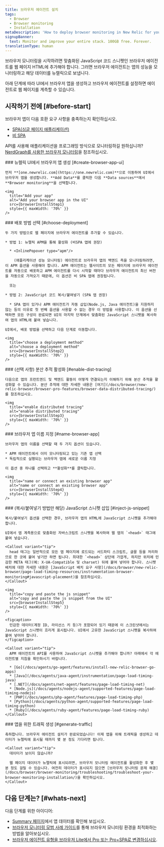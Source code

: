 ```yaml
---
title: 브라우저 에이전트 설치
tags:
  - Browser
  - Browser monitoring
  - Installation
metaDescription: 'How to deploy browser monitoring in New Relic for your apps, including UI, copy/paste, and API options.'
signupBanner:
  text: Monitor and improve your entire stack. 100GB free. Forever.
translationType: human
---
```







브라우저 모니터링을 시작하려면 맞춤화된 JavaScript 코드 스니펫인 브라우저 에이전트를 웹 페이지 HTML에 추가해야 합니다. 그러면 브라우저 에이전트는 앱의 성능을 모니터링하고 해당 데이터를 뉴렐릭으로 보냅니다.

아래 단계에 따라 UI에서 브라우저 앱을 생성하고 브라우저 에이전트를 설정하면 에이전트로 웹 페이지를 계측할 수 있습니다.

## 시작하기 전에 [#before-start]

브라우저 앱이 다음 호환 요구 사항을 충족하는지 확인하십시오.

* [SPA(싱글 페이지 애플리케이션)](/docs/browser/single-page-app-monitoring/get-started/spa-compatibility-requirements/)
* [비 SPA](/docs/browser/new-relic-browser/getting-started/compatibility-requirements-browser-monitoring/)

API를 사용해 애플리케이션을 프로그래밍 방식으로 모니터링하길 원하십니까? [NerdGraph를 사용한 브라우저 모니터링](/docs/apis/nerdgraph/examples/browser-monitoring-config-nerdgraph)을 참조하십시오.

<Steps>
  <Step>
    ### 뉴렐릭 UI에서 브라우저 앱 생성 [#create-browser-app-ui]

    먼저 **[one.newrelic.com](https://one.newrelic.com)**으로 이동하여 UI에서 브라우저 앱을 생성합니다. **Add Data**를 클릭한 다음 **Data sources**에서 **Browser monitoring**을 선택합니다.

    <img
      title="Add your app"
      alt="Add your browser app in the UI"
      src={browserInstallStep1}
      style={{ maxWidth: '70%' }}
    />
  </Step>

  <Step>
    ### 배포 방법 선택 [#choose-deployment]

    두 가지 방법으로 웹 페이지에 브라우저 에이전트를 추가할 수 있습니다.

    * 방법 1: 뉴렐릭 APM을 통해 활성화 (비SPA 앱에 권장)

      * <InlinePopover type="apm"/>

        (애플리케이션 성능 모니터링) 에이전트로 브라우저 앱의 백엔드 측을 모니터링하려면, 이 APM 옵션을 사용해야 합니다. APM 에이전트는 웹사이트의 모든 페이지에 브라우저 에이전트를 자동으로 배포하고 APM 에이전트를 다시 시작할 때마다 브라우저 에이전트의 최신 버전을 자동으로 가져오기 때문에, 이 옵션은 비 SPA 앱에 권장됩니다.

      또는

    * 방법 2: JavaScript 코드 복사/붙여넣기 (SPA 앱 권장)

      * SPA 앱이 있거나 APM 에이전트가 자동 삽입(Node.js, Java 에이전트)을 지원하지 않는 등의 이유로 첫 번째 옵션을 사용할 수 없는 경우 이 방법을 사용합니다. 이 옵션을 선택하면 모든 구성이 완료되면 UI의 마지막 단계에서 맞춤화된 JavaScript 스니펫을 복사하여 앱의 HTML에 붙여 넣습니다.

    UI에서, 배포 방법을 선택하고 다음 단계로 이동합니다.

    <img
      title="choose a deployment method"
      alt="choose a deployment method"
      src={browserInstallStep2}
      style={{ maxWidth: '70%' }}
    />
  </Step>

  <Step>
    ### (선택 사항) 분산 추적 활성화 [#enable-dist-tracing]

    다음으로 앱의 프런트엔드 및 백엔드 활동이 어떻게 연결되는지 이해하기 위해 분산 추적을 활성화할 수 있습니다. 분산 추적에 대한 자세한 내용은 [여기](/docs/browser/new-relic-browser/browser-pro-features/browser-data-distributed-tracing/)를 참조하십시오.

    <img
      title="enable distributed tracing"
      alt="enable distributed tracing"
      src={browserInstallStep3}
      style={{ maxWidth: '70%' }}
    />
  </Step>

  <Step>
    ### 브라우저 앱 이름 지정 [#name-browser-app]

    브라우저 앱의 이름을 선택할 때 두 가지 옵션이 있습니다.

    * APM 에이전트에서 이미 모니터링되고 있는 기존 앱 선택
    * 독립적으로 실행되는 브라우저 앱에 새로운 이름 지정

    이 옵션 중 하나를 선택하고 **활성화**를 클릭합니다.

    <img
      title="name or connect an existing browser app"
      alt="name or connect an existing browser app"
      src={browserInstallStep4}
      style={{ maxWidth: '70%' }}
    />
  </Step>

  <Step>
    ### (복사/붙여넣기 방법만 해당) JavaScript 스니펫 삽입 [#inject-js-snippet]

    복사/붙여넣기 옵션을 선택한 경우, 브라우저 앱의 HTML에 JavaScript 스니펫을 추가해야 합니다.

    UI에서 앱 계측용으로 맞춤화된 자바스크립트 스니펫을 복사하여 웹 앱의 `<head>` 태그에 붙여 넣습니다.

    <Callout variant="tip">
      head 태그는 일반적으로 모든 앱 페이지에 로드되는 서드파티 스크립트, 글꼴 등을 처리하므로 한 곳에 붙여 넣기만 하면 됩니다. 최대한 `<head>` 상단에 가깝게, 하지만 위치에 민감한 META 태그(예: X-UA-Compatible 및 charset) 뒤에 붙여 넣어야 합니다. 스니펫 배치에 대한 자세한 내용은 [JavaScript 배치 요구 사항](/docs/browser/new-relic-browser/page-load-timing-resources/instrumentation-browser-monitoring#javascript-placement)을 참조하십시오.
    </Callout>

    <img
      title="copy and paste the js snippet"
      alt="copy and paste the js snippet from the UI"
      src={browserInstallStep5}
      style={{ maxWidth: '70%' }}
    />

    <figcaption>
      민감한 데이터(계정 ID, 라이선스 키 등)가 포함되어 있기 때문에 이 스크린샷에서는 JavaScript 스니펫이 흐리게 표시됩니다. UI에서 고유한 JavaScript 스니펫을 복사하여 붙여 넣어야 합니다.
    </figcaption>

    <Callout variant="tip">
      APM 에이전트의 API를 사용하여 JavaScript 스니펫을 추가해야 합니까? 아래에서 각 에이전트별 지침을 확인하시기 바랍니다.

      * [Go](/docs/agents/go-agent/features/install-new-relic-browser-go-apps)
      * [Java](/docs/agents/java-agent/instrumentation/page-load-timing-java)
      * [.NET](/docs/agents/net-agent/features/page-load-timing-net)
      * [Node.js](/docs/agents/nodejs-agent/supported-features/page-load-timing-nodejs)
      * [PHP](/docs/agents/php-agent/features/page-load-timing-php)
      * [Python](/docs/agents/python-agent/supported-features/page-load-timing-python)
      * [Ruby](/docs/agents/ruby-agent/features/page-load-timing-ruby)
    </Callout>
  </Step>

  <Step>
    ### 앱을 위한 트래픽 생성 [#generate-traffic]

    축하합니다. 브라우저 에이전트 설치가 완료되었습니다! 이제 앱을 위해 트래픽을 생성하고 데이터가 뉴렐릭에 표시될 때까지 몇 분 정도 기다리면 됩니다.

    <Callout variant="tip">
      데이터가 보이지 않습니까?

      웹 페이지 데이터가 뉴렐릭에 표시되려면, 브라우저 모니터링 에이전트를 활성화한 후 몇 분 정도 걸릴 수 있습니다. 여전히 데이터가 표시되지 않으면 [브라우저 모니터링 문제 해결](/docs/browser/browser-monitoring/troubleshooting/troubleshoot-your-browser-monitoring-installation/)을 확인하십시오.
    </Callout>
  </Step>
</Steps>

## 다음 단계는? [#whats-next]

다음 단계를 위한 아이디어:

* [Summary 페이지](/docs/browser/browser-monitoring/getting-started/browser-summary-page/)에서 앱 데이터를 확인해 보십시오.
* [브라우저 모니터링 모범 사례 가이드](/docs/new-relic-solutions/best-practices-guides/full-stack-observability/browser-monitoring-best-practices-guide/)를 통해 브라우저 모니터링 환경을 최적화하는 방법을 알아보십시오.
* [브라우저 에이전트 유형을 브라우저 Lite에서 Pro 또는 Pro+SPA로 변경하십시오](/docs/browser/new-relic-browser/configuration/change-browser-agent-type).

<InstallFeedback/>